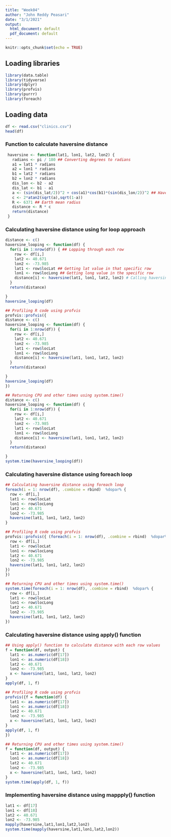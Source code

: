 ---
title: "Week04"
author: "John Reddy Peasari"
date: "3/1/2021"
output:
  html_document: default
  pdf_document: default
---

```{r setup, include=FALSE}
knitr::opts_chunk$set(echo = TRUE)
```

## Loading libraries
```{r include=FALSE}
library(data.table)
library(tidyverse)
library(dplyr)
library(profvis)
library(purrr)
library(foreach)
```

## Loading data
```{r}
df <- read.csv("clinics.csv")
head(df)
```

### Function to calculate haversine distance
```{r}
 haversine <- function(lat1, lon1, lat2, lon2) {
   radians <- pi / 180 ## Converting degrees to radians
   a1 = lat1 * radians
   a2 = lon1 * radians
   b1 = lat2 * radians
   b2 = lon2 * radians
   dis_lon <- b2 - a2
   dis_lat <- b1 - a1
   a <- (sin(dis_lat/2))^2 + cos(a1)*cos(b1)*(sin(dis_lon/2))^2 ## Haversine distance formula
   c <- 2*atan2(sqrt(a),sqrt(1-a))
   R <- 6371 ## Earth mean radius
   distance <- R * c
   return(distance)
 }

```


### Calculating haversine distance using for loop approach

```{r}
distance <- c()
haversine_looping <- function(df) {
  for(i in 1:nrow(df)) { ## Lopping through each row
    row <- df[i,]
    lat2 <- 40.671
    lon2 <- -73.985
    lat1 <- row$locLat ## Getting lat value in that specific row
    lon1 <- row$locLong ## Getting long value in the specific row
    distance[i] <- haversine(lat1, lon1, lat2, lon2) # Calling haversine function 
  }
  return(distance)

}
haversine_looping(df)
```

```{r include=FALSE}
## Profiling R code using profvis
profvis::profvis({
distance <- c()
haversine_looping <- function(df) {
  for(i in 1:nrow(df)) {
    row <- df[i,]
    lat2 <- 40.671
    lon2 <- -73.985
    lat1 <- row$locLat
    lon1 <- row$locLong
    distance[i] <- haversine(lat1, lon1, lat2, lon2)
  }
  return(distance)

}
haversine_looping(df)
})
```

```{r}
## Returning CPU and other times using system.time()
distance <- c()
haversine_looping <- function(df) {
  for(i in 1:nrow(df)) {
    row <- df[i,]
    lat2 <- 40.671
    lon2 <- -73.985
    lat1 <- row$locLat
    lon1 <- row$locLong
    distance[i] <- haversine(lat1, lon1, lat2, lon2)
  }
  return(distance)

}
system.time(haversine_looping(df))
```


### Calculating haversine distance using foreach loop

```{r}
## Calculating haversine distance using foreach loop
foreach(i = 1: nrow(df), .combine = rbind)  %dopar% {
  row <- df[i,]
  lat1 <- row$locLat
  lon1 <- row$locLong
  lat2 <- 40.671
  lon2 <- -73.985
  haversine(lat1, lon1, lat2, lon2)
}
```


```{r include=FALSE}
## Profiling R code using profvis
profvis::profvis({ (foreach(i = 1: nrow(df), .combine = rbind)  %dopar% {
  row <- df[i,]
  lat1 <- row$locLat
  lon1 <- row$locLong
  lat2 <- 40.671
  lon2 <- -73.985
  haversine(lat1, lon1, lat2, lon2)
})
})
```

```{r}
## Returning CPU and other times using system.time()
system.time(foreach(i = 1: nrow(df), .combine = rbind)  %dopar% {
  row <- df[i,]
  lat1 <- row$locLat
  lon1 <- row$locLong
  lat2 <- 40.671
  lon2 <- -73.985
  haversine(lat1, lon1, lat2, lon2)
})
```

### Calculating haversine distance using apply() function

```{r}
## Using apply() function to calculate distance with each row values
f = function(df, output) {
  lat1 <- as.numeric(df[17])
  lon1 <- as.numeric(df[18])
  lat2 <- 40.671
  lon2 <- -73.985
  x <- haversine(lat1, lon1, lat2, lon2)
}
apply(df, 1, f)

```

```{r include=FALSE}
## Profiling R code using profvis
profvis({f = function(df) {
  lat1 <- as.numeric(df[17])
  lon1 <- as.numeric(df[18])
  lat2 <- 40.671
  lon2 <- -73.985
  x <- haversine(lat1, lon1, lat2, lon2)
}
apply(df, 1, f)
})
```

```{r}
## Returning CPU and other times using system.time()
f = function(df, output) {
  lat1 <- as.numeric(df[17])
  lon1 <- as.numeric(df[18])
  lat2 <- 40.671
  lon2 <- -73.985
  x <- haversine(lat1, lon1, lat2, lon2)
}
system.time(apply(df, 1, f))
```

### Implementing haversine distance using mappply() function
```{r}
lat1 <- df[17]
lon1 <- df[18]
lat2 <- 40.671
lon2 <- -73.985
mapply(haversine,lat1,lon1,lat2,lon2)
system.time(mapply(haversine,lat1,lon1,lat2,lon2))
```


```{r}

```


```{r}
```


```{r}



```

```{r}

```